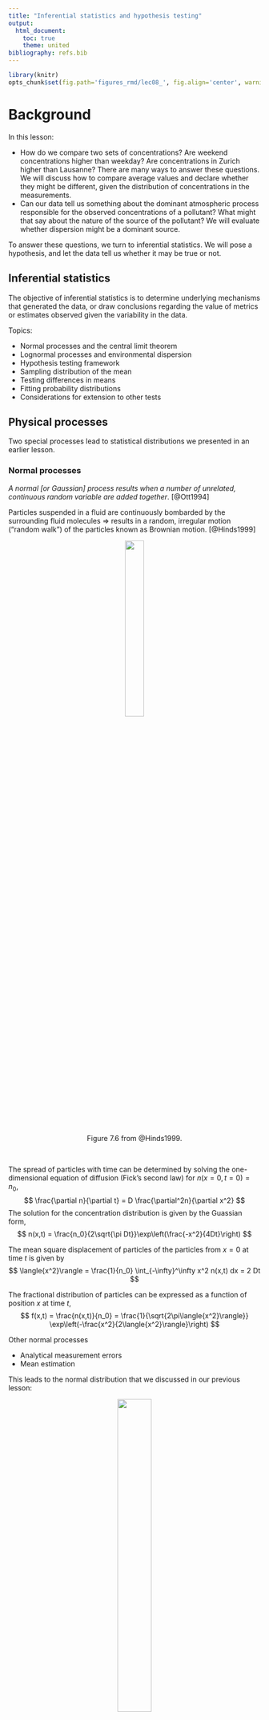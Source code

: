 ```yaml
---
title: "Inferential statistics and hypothesis testing"
output:
  html_document:
    toc: true
    theme: united
bibliography: refs.bib
---
```


```r
library(knitr)
opts_chunk$set(fig.path='figures_rmd/lec08_', fig.align='center', warning=FALSE, message=FALSE)
```

\newcommand{\E}{\operatorname{E}}
\newcommand{\Var}{\operatorname{Var}}
\newcommand{\erf}{\operatorname{erf}}

# Background

In this lesson:

* How do we compare two sets of concentrations? Are weekend concentrations higher than weekday? Are concentrations in Zurich higher than Lausanne? There are many ways to answer these questions. We will discuss how to compare average values and declare whether they might be different, given the distribution of concentrations in the measurements.
* Can our data tell us something about the dominant atmospheric process responsible for the observed concentrations of a pollutant? What might that say about the nature of the source of the pollutant? We will evaluate whether dispersion might be a dominant source.

To answer these questions, we turn to inferential statistics. We will pose a hypothesis, and let the data tell us whether it may be true or not.

## Inferential statistics

The objective of inferential statistics is to determine underlying mechanisms that generated the data, or draw conclusions regarding the value of metrics or estimates observed given the variability in the data.

Topics:

* Normal processes and the central limit theorem
* Lognormal processes and environmental dispersion
* Hypothesis testing framework
* Sampling distribution of the mean
* Testing differences in means
* Fitting probability distributions
* Considerations for extension to other tests

## Physical processes

Two special processes lead to statistical distributions we presented in an earlier lesson.

### Normal processes

*A normal [or Gaussian] process results when a number of unrelated, continuous random variable are added together*. [@Ott1994]


Particles suspended in a fluid are continuously bombarded by the surrounding fluid molecules $\Rightarrow$ results in a random, irregular motion ("random walk") of the particles known as Brownian motion. [@Hinds1999]

<center>
<figure>
<img src="./figures/Hinds_Fig_7-6_r.png" width="30%">
</figure>
<figcaption>
<!-- <div align="right">Figure 7.6 from @Hinds1999</div> -->
Figure 7.6 from @Hinds1999.
</figcaption>
</center>
<br>

The spread of particles with time can be determined by solving the one-dimensional equation of diffusion (Fick's second law) for $n(x=0,t=0) = n_0$,
$$
\frac{\partial n}{\partial t} = D \frac{\partial^2n}{\partial x^2}
$$
The solution for the concentration distribution is given by the Guassian form,
$$
n(x,t) = \frac{n_0}{2\sqrt{\pi Dt}}\exp\left(\frac{-x^2}{4Dt}\right)
$$

The mean square displacement of particles of the particles from $x=0$ at time $t$ is given by
$$
\langle{x^2}\rangle = \frac{1}{n_0} \int_{-\infty}^\infty x^2 n(x,t) dx = 2 Dt
$$
<!-- Note that this quantiy can also be computed from the force balance covered in a previous lecture, -->
<!-- $$ -->
<!-- m\frac{d\mathbf{v}}{dt} = \mathbf{F}_{\text{drag}} + \mathbf{F}_{\text{Brownian}} -->
<!-- $$ -->

The fractional distribution of particles can be expressed as a function of position $x$ at time $t$,
$$
f(x,t) = \frac{n(x,t)}{n_0} = \frac{1}{\sqrt{2\pi\langle{x^2}\rangle}} \exp\left(-\frac{x^2}{2\langle{x^2}\rangle}\right)
$$

Other normal processes

* Analytical measurement errors
* Mean estimation

This leads to the normal distribution that we discussed in our previous lesson:

<center>
<figure>
<img src="./figures/Ott_Fig_7-1_r.png" width="40%">
</figure>
<figcaption>
Figure 7.1 from @Ott1994.
</figcaption>
</center>



### Lognormal processes


*A lognormal process is one in which the random variable of interest results from the product of many independent random variables multiplied together* [@Ott1994]

* The variable of interest can be expressed as a linear proportion of the value it attains in each previous state. The values of the linear proportions are bounded---if any proportion is zero, the product generated by this process will be zero regardless of the values of subsequent proportions.
* Each linear proportion is assumed to be independent of all successive linear
 proportions
* Many successive states have occurred between initial state and point in time in which the variable is observed.

**Theory of successive dilutions** [@Ott1990]:

$c_0$ is the initial concentration, $D_m$ is the $m$th dilution factor, and $C_m$ is **the concentration in $m$th cell** (increasing dilution with increasing $m$).
$$
\begin{aligned}
C_1 &= c_0 D_1 \\
C_2 &= C_1 D_2 = c_0 D_1 D_2 \\
C_m &= c_0 D_1 D_2 \ldots D_m = c_0 \prod_{i=1}^m D_i \\
\log C_m &= \log c_0 + \log D_1 + \log D_2 + \ldots + \log D_m = c_0 \sum_{i=1}^m \log D_i
\end{aligned}
$$
If $D_i$ is a random variable (e.g., uniformly distributed), r.h.s. of last equation is sum of $m$ independent random variables $\Rightarrow$ $\log C_m$ normally distributed $\Rightarrow$ $C_m$, the concentration at point of observation, \textbf{is lognormally distributed}.

<center>
<figure>
<img src="figures/Successive_dilutions.png" width="80%">
</figure>
<figcaption>
Figure 1 from @Ott1990.
</figcaption>
</center>
<br>

This leads to the lognormal distribution that we discussed in our previous lesson:

<center>
<figure>
<img src="./figures/Ott_Fig_9-2_r.png" width="40%"/>
</figure>
<figcaption>
Figure 9.2 from @Ott1994.
</figcaption>
</center>

## Hypothesis testing framework

In this lesson, we will use this knowledge to

* Derive confidence intervals for the mean value (normal distribution). \emph{Question}: is the mean different from another value (e.g., another computed mean)?
* Test whether dilution is a dominant mechanism leading to concentrations of each pollutant in the atmosphere. \emph{Question}: is the distribution lognormally distributed?

To answer these questions, we turn to a hypothesis testing framework.

Hypothesis testing is a method of statistical inference by which we determine whether a proposed statement is favored over another. We designate these statements as either the null hypothesis $H_0$ or the alternative hypothesis $H_a$. The selection and application of statistical tests can lead to several types of errors.

<center>
<table>
<tr style="border-bottom: 1px solid #000;">
<th> Decision </th><th> $H_0$ True </th><th> $H_a$ </th>
</tr>
<tr style="border-bottom: 1px solid #000;">
<td> reject $H_0$ </td><td> \emph{Type I error} ($\alpha$) </td><td> Correct decision  </td>
<tr style="border-bottom: 1px solid #000;">
<td> do not reject $H_0$ </td><td> Correct decision </td><td> \emph{Type II error}  ($\beta$) </td>
</tr>
</table>
</center>
<br>

* *Type I error*: rejecting null hypothesis when it is true.
* *Type II error*: failing to reject the null hypothesis when the alternative hypothesis is true.

## Sampling distribution of the mean

**Random variables**

Let $X$ represent the concentration of an atmospheric pollutant. In the statistical view,

* $X$ is a random variable and has a probability distribution.
* Any physical observation we make can be considered as "sampling" from this distribution.
* The actual value that we observe will depend on a large number of stochastic processes, but the likelihood of drawing a particular value will follow a probability distribution prescribed by $X$.

The sample mean, $\bar{X}$, is an \emph{estimator} of the mean of $X$, $\mu_X$, and \emph{also has a probability distribution}.

* The sample mean is calculated from a limited number ($n$) of samples/values (randomly) drawn from the population of $X$.
* Estimates of the mean will exhibit variation, depending on which $n$ values are selected. Environmental sampling or measurement can be thought of as a single realization of sample selection (in most applications) $\to$ we do not have many estimates of the mean, but one value calculated from a single set of $n$ samples.
* This leads to uncertainty in our knowledge regarding the true mean of $X$.

We define the expected value and variance for each distribution with the following symbols:

<center>
<table>
<tr>
<td>
$$
\begin{aligned}
\mu_X &= \E(X)\\
\sigma_X^2 &= \Var(X)
\end{aligned}
$$
</td><td>
$$
\begin{aligned}
\mu_{\bar{X}} &= \E(\bar{X})\\
\sigma_{\bar{X}}^2 &= \Var(\bar{X})
\end{aligned}
$$
</td>
</tr>
</table>
</center>

* Based on our *point estimate* of the mean, $\bar{x}$, we wish to make a statement regarding what $\mu_X$ might be. ($\bar{x}$ is a single value calculated from $n$ sampled points.)
* We formulate a proposed statement as an alternative hypothesis to be compared against a null hypothesis.
* The null hypothesis may be selected to be the complement of the alternative hypothesis, or may be selected based on convention.

Hypothesis:
$$
\begin{array}{l}
H_0: \mu_{X} = \mu_0\\
H_a: \mu_{X} \neq \mu_0
\end{array}
$$
The estimator by which we evalute this hypothesis is the sample mean:
$$
\bar{X} = \frac{X_1 + X_2 + \ldots + X_n}{n}
$$

## Testing difference in means

### Example distribution

Example: let $X$ be uniformly distributed between $[a,b]$ where $a=0$ and $b=1$.

<center>
<figure>
<img src="./figures/uniform_pdf.svg"/>
</figure>
</center>

If we draw 10$^6$ samples from this distribution, we can construct a histogram for $x$:

<center>
<figure>
<img src="./figures/uniform_histogram.svg"/>
</figure>
</center>

For a uniform distribution $X\sim\mathbf{U}(a,b)$,
$$
\begin{aligned}
\E(X) &= \frac{1}{2}(a+b)\\
\Var(X) &= \frac{1}{12}(b-a)^2
\end{aligned}
$$

From a given (single) estimate of $\bar{x}$, let us test the hypothesis that $\mu_X \neq 0.5$ vs. $\mu_X = 0.5$ (so $\mu_0 = 0.5$ in our hypothesis testing framework). First, we will investigate the properties (distribution) of $\bar{X}$ so that we can place a single realization, $\bar{x}$, in context.

**Distribution of the sample mean $\bar{x}$ obtained from repeated sampling**

Let $\bar{X}$ be calculated from $n=50$ randomly selected samples. If we conduct an experiment where we draw 50 samples from this distribution for $N=30$ trials, the values would look as shown below. In each trial (shown along rows), we show red points indicating the mean values $\bar{x}$ for each of the 50 samples (gray points).

<center>
<figure>
<img src="./figures/uniform_Nexamp.svg"/>
</figure>
</center>

If we draw a histogram of the 30 means $\bar{x}$, we see that the distribution is already approximately normal---*even though the distribution of $X$ is most definitely not normal*. An empirical density is overlaid in red.

<center>
<figure>
<img src="./figures/uniform_Nexamp_means.svg"/>
</figure>
</center>

Now let us repeat this experiment for $N \to \infty$ trials (actually, 10$^6$ in this case as $\infty$ is unachievable in reality) rather than just 30 times:

<center>
<figure>
<img src="./figures/uniform_N_means_norm.svg"/>
</figure>
</center>

We obtain the distribution for $\bar{X}$, also called the sampling distribution. It is normally distributed, with parameters $\mu_{\bar{X}} = \mu_{X}$ and $\sigma_{\bar{X}}^2 = \sigma_X^2/n$, as derived in previous lecture. The theoretical normal distribution $\mathbf{N}(\mu_{\bar{X}},\sigma_{\bar{X}})$ is overlaid in blue.

**Parameters of the sampling distribution (example: sample mean)**

$\bar{X}$ is a random variable which characterizes the mean of $n$ random variables $\{X_1, X_2, \dots, X_n\}$ with finite variance.
$$
\bar{X} = \frac{X_1 + X_2 + \ldots + X_n}{n} = \frac{X_1}{n} + \frac{X_2}{n} + \ldots \frac{X_n}{n}
$$

Since $\bar{X}$ is the sum of a number of other random variables, we can expect that its distribution is a normal. The expected value $\E(X)$ and variance $\Var(X)$ of this distribution are $\mu_{\bar{X}}$ and $\sigma_{\bar{X}}^2$, respectively.

There are properties of expected values and variances which are useful. For any random variable $X$ multiplied by a scalar variable $a$,
$$
\begin{aligned}
\E(aX) &= a\E(X)\\
\Var(aX) &= a^2 \Var(X)
\end{aligned}
$$

Therefore,
$$
\begin{aligned}
\mu_{\bar{X}} &= \frac{1}{n}(n \mu_X) = \mu_X \\
\sigma_{\bar{X}}^2 &= \frac{1}{n^2}(n\sigma_X^2) = \frac{\sigma_X^2}{n}
\end{aligned}
$$

The standard deviation of the sampling distribution, also called the *standard error*,  is $\sigma_{\bar{X}} = \sigma_X/\sqrt{n}$.


In reality, we do not have the ability to calculate $n$ means from $N\to\infty$ trials (10$^6$ for what is shown here). BUT, if we know $\mu_X$ and $\sigma_X$, then we know $\mu_{\bar{X}}$ and $\sigma_{\bar{X}}$ of the sampling distribution for $\bar{X}$ as shown in the previous slide. Note that the scale on $x$-axis has been expanded for better visibility.

If we calculate a mean value after sampling $n$ values one time from this distribution (what usually happens in environmental sampling), we get a point estimate of $\bar{X}$, shown by a red vertical line ($\bar{x}=0.53$).

<center>
<figure>
<img src="./figures/uniform_norm.svg"/>
</figure>
</center>

<center>
<figure>
<img src="./figures/uniform_norm_newval.svg"/>
</figure>
</center>

### The sampling distribution

**Example: sampling means from a lognormal distribution**

Below, example lognormal distribution [Lausanne 2013 carbon monoxide, E(X) = 0.40] is shown at top. The three plot below show the distribution of mean values (\emph{sampling distribution}) when the mean is calculated from $n$=10, 30, and 100 samples randomly selected from this distribution (process of random selection repeated 10,000 times for each scenario).

<center>
<figure>
<img src="./figures/sampling_distr.svg"/>
</figure>
</center>

* The distribution of the sampling distributions are normal, even though the original distribution is not.
* The standard deviations of the sampling distribution (*standard errors*) decrease with increasing number of $n$ (the decrease scales with $1/\sqrt{n}$).

We will see why confidence intervals are useful in the context of hypothesis testing.

### Confidence intervals

Confidence intervals on the mean can be constructed using the standard error. Let $X$ be a random variable.
\[
P\left( \mu_X - z \frac{\sigma_X}{\sqrt{n}} \leq \bar{X} \leq \mu_X +  z\frac{\sigma_X}{\sqrt{n}}\right) = p
\]
$z$ is the value of the $z$-score and $p$ is the associated confidence level (usually expressed as a percentage, $100p$, or $p$-value, which is actually $1-p$). However, we seldom know $\mu_X$ and $\sigma_X$ but instead have set of $n$ observations from which we calculate the sample mean $\bar{x}$. Algebraic manipulation yields
\[
P\left( \bar{X} - z \frac{\sigma_X}{\sqrt{n}} \leq \mu_X \leq \bar{X} +  z\frac{\sigma_X}{\sqrt{n}}\right) = p
\]
Additionally, we also often do not know $\sigma_X$ but estimate $s$ from the same set of observations, so
\[
P\left( \bar{X} - t \frac{s}{\sqrt{n}} \leq \mu_X \leq \bar{X} +  t\frac{s}{\sqrt{n}}\right) = p
\]
We can write these variations in a general form,
\[
P\left( \bar{X}-d \leq \mu_X \leq \bar{X}+d \right) = p
\]
The range $(\bar{X}-d,\bar{X}+d)$ associated with a particular confidence level $100p$ is called the confidence interval. Commonly used confidence levels include and 90\%, **95\%**, and 99\%, which correspond to $p$-values of 0.10, **0.05**, and 0.01, respectively.


### Student's $t$-distribution vs. normal distribution


Conceived by William S. Gosset under the pseudonym, Student, while employed at by Guiness brewery. Applied to statistics of small samples for dealing with chemical characterization of barley.

<center>
<figure>
<img src="./figures/Student.png" width="50%"/>
</figure>
</center>
<br>

* Suitable for capturing the longer-tailed feature of the sampling distribution when the number of samples is small ("frequency distribution of standard deviations of samples drawn from a normal population").
* Note that as $\nu \to \sim 30$, $t$-distribution converges to the normal distribution.

<center>
<figure>
<img src="./figures/students_t.svg" width="50%"/>
</figure>
<figcaption>
Title page from @Student1908.
</figcaption>
</center>
<br>

<center>
<figure>
<img src="./figures/Ott_Fig_7-2_r.png" width="50%"/>
</figure>
<figcaption>
Figure 7.2 from @Ott1994.
</figcaption>
</center>
<br>

### Comparison of a mean against a fixed value

$H_0$: sample belongs to population with known mean ($\mu = \mu_0$)\\
$H_a$: sample belongs to another population with different means:  ($\mu > \mu_0$, $\mu < \mu_0$, or $\mu\neq \mu_0$)

Test statistic:
\[
t = \frac{\bar{x} - \mu_0}{s/\sqrt{n-1}}
\]

Difference of two means:

$H_0$: two populations characterized by random variables $X$ and $Y$ have the same means ($\mu_X = \mu_Y$).\\
$H_a$: the two populations have different means ($\mu_X > \mu_Y$, $\mu_X < \mu_Y$, or $\mu_X\neq \mu_Y$).

Test statistic:
\[
t = \frac{(\bar{x}-\bar{y}) - (\mu_X-\mu_Y)}{s_{\bar{X}-\bar{Y}}}
\]
where
$$
\begin{aligned}
s_{\bar{X}-\bar{Y}} &= \sqrt{s_X^2/n_X + s_Y^2/n_Y}\\
\nu &= \frac{s_X^2/n_X + s_Y^2/n_Y}{\left(s_X^2/n_X\right)^2/(n_X-1) + \left(s_Y^2/n_Y\right)^2/(n_Y-1)}
\end{aligned}
$$
$\nu$ is rounded to the nearest integer

**Formalizing comparisons within the hypothesis testing framework**

Let
$$
\begin{aligned}
  \alpha & = P(\text{type I error}) \\
  & = P(\text{reject $H_0$ when $H_0$ is true})
  \end{aligned}
  $$

  $\alpha$ is called the "significance level", and the confidence interval corresponds to $(1-\alpha)\times 100%$. E.g., defining an acceptance region for $H_0$ at the $\alpha=0.05$ significance level corresponds to a confidence interval of 95\%.
\medskip

To determine whether to reject $H_0$ or not, compare computed value of test statistic $t$ to fixed values $t_{\alpha,\nu}$ (one-sided) or $t_{\alpha,\nu/2}$ (two-sided) defined for $\nu$ (given by the data set) and $\alpha$ (determined by practioner).
\medskip

Let $T$ be a random variable representing the possible values of the $t$-statistic.

For the two-sided case, $t_{\alpha,\nu/2}$ (a positive value) is defined such that
\[
\alpha = P(T > t_{\alpha,\nu/2}) + P(T < -t_{\alpha,\nu/2})
\]

For the two-sided case, \emph{we would reject the null hypothesis at the $\alpha$ significance level if $|t| > t_{\alpha,\nu/2}$}.


*Alternate method of presentation*. With a given set of data and test statistic, we can define the "$p$-value" as the smallest level of significance that would lead to rejection of the null hypothesis $H_0$. For the two-sided case, $p$-value corresponds to
    \[
    \text{$p$-value} = P(T > |t|) + P(T < -|t|)
    \]

We can make the statement that *we would reject the null hypothesis at the $\alpha=\{\text{$p$-value}\}$ according to our observations*. If the $p$-value is less than our specified value of $\alpha$, we can also state that we reject the null hypothesis at the $\alpha$ significance level.

<center>
<figure>
<img src="./figures/Devore2012_Fig_8-10.png" width="50%"/>
</figure>
<figcaption>
Figure 8.10 from @Devore2012.
</figcaption>
</center>
<br>

**Statistical vs. practical significance**

Note that even while there may be a statistical significance between two mean values, engineers must consider where the difference is of practical significance that would influence decision making or interperetation.


**The i.i.d. assumption**

Always note the assumptions required to estimate confidence intervals for each parameter.

Calculation of estimators often assumes samples are \textbf{i.i.d.}---**i**ndependent and **i**dentically **d**istributed random variables (have same probability distribution and are independently selected). As we saw in a previous lecture, air pollution concentrations often exhibit **serial correlation** (autocorrelation), so each sample is not truly independent. The implication would be that convergence to the mean will be more gradual than predicted by previously-derived expressions.

However, @Ott1981 have shown that the extent of autocorrelations in air pollution measurements do not affect estimated confidence intervals to a great extent.

<center>
<figure>
<img src="./figures/Ott_Fig_7-5_r.png" width="50%"/>
</figure>
<figcaption>
Figure 7.5 from @Ott1994.
</figcaption>
</center>
<br>

## Testing how well distribution fits

**Testing for goodness of fit**

Note there are many other (possibly better) goodness-of-fit tests, but the $\chi^2$ statistic is commonly used for this purpose and draws directly upon our previous discussion of hypothesis testing and $p$-values.

Essentially, the $\chi^2$ test compares sets of observed and expected frequencies: number of observations measured ($O_j$) and predicted ($E_j$) relative to the number predicted over $j=1,2,\ldots,m$ intervals.
\[
\chi^2 = \sum_{j=1}^m \frac{(O_j-E_j)^2}{E_j}
\]
*fitting probability distributions*: For comparing against continuous distributions, we bin the observations as for a histogram. However, we target the creation of bin boundaries to contain equal counts of observations, rather than by criteria of even spacing.


This test statistic will have a probability distribution that is approximately $\chi^2$ (regardless of the underlying distribution of the observations) and the associated $p$-value can be estimated for $m-r-1$ degrees of freedom ($r$ is the number of parameters of the distribution).

<center>
<figure>
<img src="./figures/Hoel_Fig_10-1.png" width="50%"/>
<figcaption>
Chi-square ($\chi^2$) goodness-of-fit test [Fig 10.1 from @Hoel1984].
</figcaption>
</figure>
</center>
<br>


We will use this statistic to test our hypotheses that the distribution is lognormally distributed:

* $H_0$: our observations are lognormally distributed
* $H_a$: our observations are not lognormally distributed

It is important to note that we assume the distribution is lognormal unless we have enough power to reject it. $p$-value $>$ 0.05 means the observations do not deviate enough from lognormally-distributed values to suggest that the true distribution is otherwise.

<center>
<figure>
<img src="./figures/Devore_Fig_14-1.png"/>
<figcaption>
Illustration of the $\chi^2$ distribution with critical region shaded in gray [Figure 14.1 from @Devore2012].
</figcaption>
</figure>
</center>
<br>

**Interpretation**

Why concentrations may be lognormally distributed:

* Pollutants arrive reach the stationary measurement station. This may help distinguish pollutants that arrive from long-range transport -- what we might refer to as "background".

Why concentrations may depart from lognormal distribution:

* mixing of sources (e.g., contribution from local sources)
* physical upper limit on concentration -- either at emission source or in the environment (lognormal distribution assumes upper limit is infinity)
* instrument detection limits lead to skewness in concentrations near zero
*

Further discussion can be found in the academic literature [e.g., @Kao1995, @Hadley2003, @Morrison2010].

## Extension to other tests

**Wider application of hypothesis testing**

In this exercise, we examined an example of hypothesis testing of mean values and appropriateness for a particular distribution to describe a random variable.

Such tests can be performed on other parameters: standard deviations, regression coefficients (slope, intercept, etc.), correlation coefficients, and others. Examples:

* Test whether the intercept is different from zero
* Test whether the slope is different from zero
* Test whether two regression slopes are different from each other
* Test whether the correlation coefficient is different from zero

However, **always note the required assumptions** before performing tests for statistical inference.

<!-- Assumptions about the underlying distributions -->

As another exampe, it is often requested that tests of significance be provided for **the correlation coefficient between two analyte concentrations** (whether it is different from zero).

* The standard method for estimating confidence intervals requires that the joint probability distribution to be \textbf{bivariate normal} (i.e., the two variables correlated are both normally distributed); environmental pollutant concentrations are closer to being lognormally distributed.
* Additionally, all the observations are not independent, which may or may not affect the results of the test unless properly accounted for.
* *Therefore*, in these cases you will have to implement more sophisticated methods for estimating these confidence intervals, or refrain from making strong conclusions (i.e., remarks regarding  statistical significance) about the correlations.

<center>
<figure>
<img src="./figures/Devore_Fig_12-21.png" width="50%"/>
<figcaption>
A graph of a bivariate normal pdf [Figure 12.21 from @Devore2012].
</figcaption>
</figure>
</center>
<br>

## Hypothesis testing in modern discourse

Hypothesis testing and $p$-values are used extensively in the medical and psychological disciplines and is currently under intense scrutiny.

"$P$ values are commonly used to test (and dismiss) a ‘null hypothesis’, which generally states that there is no difference between two groups, or that there is no correlation between a pair of characteristics. The smaller the $P$ value, the less likely an observed set of values would occur by chance — assuming that the null hypothesis is true.

A P value of 0.05 does not mean that there is a 95% chance that a given hypothesis is correct. Instead, it signifies that if the null hypothesis is true, and all other assumptions made are valid, there is a 5% chance of obtaining a result at least as extreme as the one observed. And a P value cannot indicate the importance of a finding; for instance, a drug can have a statistically significant effect on patients’ blood glucose levels without having a therapeutic effect."
- [*Nature* **531**, 151; 2016](http://www.nature.com/news/statisticians-issue-warning-over-misuse-of-p-values-1.19503)

"$P$ values are widely used in science to test null hypotheses. For example, in a medical study looking at smoking and cancer, the null hypothesis could be that there is no link between the two. Many researchers interpret a lower $P$ value as stronger evidence that the null hypothesis is false. Many also accept findings as 'significant' if the P value comes in at less than 0.05. But $P$ values are slippery, and sometimes, significant $P$ values vanish when experiments and statistical analyses are repeated (see [*Nature* **506**, 150–152; 2014](http://www.nature.com/news/scientific-method-statistical-errors-1.14700))."
- [*Nature* **519**, 9; 2015](http://www.nature.com/news/psychology-journal-bans-p-values-1.17001)

A more general problem is that "[a]rbitrary levels of statistical significance can be achieved by changing the ways in which data are cleaned, summarized or modelled."
- [*Nature* **520**, 612; 2015](http://www.nature.com/news/statistics-p-values-are-just-the-tip-of-the-iceberg-1.17412)

Bottom line: the $P$ value is not an absolute value that stands on its own. When reporting $P$ values, it is important to thoroughly document the procedure of your analysis; including effect size and confidence intervals (which inherently includes sample size) to communicate the "magnitude and relative importance of an effect" -[*Nature* 506, 150–152; 2014](http://www.nature.com/news/scientific-method-statistical-errors-1.14700).


# R demonstration



```r
library(dplyr)
library(reshape2)
library(chron)
library(ggplot2)
```

```r
source("GRB001.R")
```

```r
Sys.setlocale("LC_TIME","C")
options(stringsAsFactors=FALSE)
options(chron.year.abb=FALSE)
theme_set(theme_bw()) # just my preference for plots
```

```r
df <- readRDS("data/2013/lau-zue.rds")
```

pivot to long format:
```r
id.vars <- c("site", "datetime", "year", "month", "day", "hour", "season", "dayofwk", "daytype")
lf <- melt(df %>% filter(site=="LAU"), id.vars=id.vars)
```

## Calculate metrics


Create a function to view some metrics:

```r
ComputeStats <- function(x) {
  x <- na.omit(x)
  m <- mean(x)
  s <- sd(x)
  n <- length(x)
  t <- qt(.975, n)
  data.frame(mean=m,
             conf.lower=m-t*s/sqrt(n),
             conf.upper=m+t*s/sqrt(n),
             sd.lower=m-s,
             sd.upper=m+s)
}
```

Apply to ozone concentrations in January and July:

```r
table <- lf %>% filter(variable=="O3" &
                       month %in% c("Jan","Jul"))

mystats <- table %>%
  group_by(month, daytype) %>%
  do(ComputeStats(.[["value"]]))

head(mystats)
```

Summarize variability:

```r
ggp <- ggplot(table)+
  geom_boxplot(aes(daytype, value))+
  facet_wrap(~month)
print(ggp)
```


```r
ggp <- ggplot(mystats)+
  geom_bar(aes(x=daytype, y=mean), stat="identity", fill="gray")+
  geom_errorbar(aes(x=daytype,
                    ymin=sd.lower,
                    ymax=sd.upper),
                width=0.1)+
  facet_wrap(~month)
print(ggp)
```

Uncertainty in calculated means:

```r
ggp <- ggplot(mystats)+
  geom_bar(aes(x=daytype, y=mean),
           stat="identity", fill="gray")+
  geom_errorbar(aes(x=daytype,
                    ymin=conf.lower,
                    ymax=conf.upper),
                width=0.1)+
  facet_wrap(~month)
print(ggp)
```

We can also compute the corresponding $t$-statistic.

Just taking the month of July for example,

```r
(out <- t.test(filter(table, month=="Jul" & daytype=="Weekend")[["value"]],
               filter(table, month=="Jul" & daytype=="Weekday")[["value"]],
               alternative="greater"))

```

its $p$-value can be retrieved with this syntax:

```r
out[["p.value"]]
```

Since the $p$-value is less than $\alpha=0.05$, we can say that we would reject the null hypothesis (that on average, the weekend concentrations are the same as weekday concentrations) at the $\alpha=0.05$ significance level.


## Fitting probability distributions


 We can use the fitdistrplus library available in R:

```r
library(fitdistrplus)
```

The `fitdist` function fits a distribution by maximum likelihood by default (see `?fitdist` for more information). Let is fit a lognormal distribution (`"lnorm"`), which also produces a plot:
```r
hourly <- lf %>% filter(month=="Jul" & variable=="NO2")
concvec <- c(na.omit(hourly[["value"]]))
fit <- fitdist(concvec, "lnorm")
```

Print output:
```r
print(fit)
```

Print Goodness-of-Fit statistics (see `?gofstat` for more information):
```r
print(gofstat(fit))
```

Extracting $p$-value of chi-square test:
```r
(pval.h <- gofstat(fit)[["chisqpvalue"]])
```

Plot:
```r
plot(fit)
```

### The P-P plot

The P-P plot compares the theoretical and empirical cumulative distribution functions (CDFs).

* The theoretical CDF is given by $F_X(x)$ constructed using parameters of the distribution estimated from the data (in this case, $\mu$ and $\sigma$ of the lognormal distribution).
* The ECDF was defined in a previous lesson:
$$
\hat{F}_X(x) = \frac{1}{n} \Big{|}\{x_i \leq x \, : \, i=1,2,\ldots,n\}\Big{|}
$$

If the proposed distribution is a "good fit" and the parameters have been estimated correctly, the points generally fall on the 1:1 line. See [this page](http://stats.stackexchange.com/a/101290/1021) for illustrations of various departures from this condition.

### The Q-Q plot

The Q-Q (quantile-quantile) plot compares quantiles (values of $x$) from the theoretical and empirical CDFs.

* Given theoretical CDF $F_X(x)$ constructed from a lognormal model fitted to the data, $p = F_{X}(x) \Rightarrow x = F_{X}^{-1}(p)$:
$$
\text{theoretical quantile($p$)}= F_{X;\hat{\mu},\hat{\sigma}}^{-1}(p)
$$
The hat over the symbols indicate the parameters estimated from the data.
* Empirical cumulative distribution function (CDF) for a given probability $p$:
$$
\text{empirical quantile($p$)}=\min\{x : \text{proportion of $p$ of the data $\leq x$}\}
$$

If the proposed distribution is a "good fit" and the parameters have been estimated correctly, the points generally fall on the 1:1 line. See [this page](http://stats.stackexchange.com/a/101290/1021) for illustrations of various departures from this condition.

The Q-Q plot is generally more popular than the P-P plot, though they can indicate complementary information. For instance, the Q-Q plot is more sensitive to departure from the distribution at the extremes, while the P-P plot highlights departures that occur near the center of the distribution (note that the P-P plot limits are bounded by 0 and 1, while they are not bounded for the Q-Q plot).

<!-- ### Daily-averaged measurements -->

<!-- Arithmetic averaging of measurements can potentially downplay the physical limit on concentration. ? -->


<!-- ```{r} -->
<!-- daily <- lf %>% -->
<!--   filter(month=="Jul" & variable=="NO2") %>% -->
<!--   group_by(year, month, day) %>% -->
<!--     summarize(value=mean(value, na.rm=TRUE)) -->

<!-- concvec <- c(na.omit(daily[["value"]])) -->
<!-- fit <- fitdist(concvec, "lnorm") -->
<!-- ``` -->

<!-- ```{r} -->
<!-- print(fit) -->
<!-- ``` -->

<!-- ```{r} -->
<!-- print(gofstat(fit)) -->
<!-- ``` -->

<!-- Extract $p$-value of chi-square test: -->
<!-- ```{r} -->
<!-- (pval.d <- gofstat(fit)[["chisqpvalue"]]) -->
<!-- ``` -->

<!-- ```{r, fig.width=7, fig.height=7} -->
<!-- plot(fit) -->
<!-- ``` -->

<!-- ### Summarizing $p$-values -->

<!-- Horizontal line corresponds to $\alpha$=0.05 level. -->

<!-- ```{r} -->
<!-- pvalues <- data.frame(resolution=c("hourly","daily"), pvalue=c(pval.h, pval.d)) -->

<!-- ggp <- ggplot(pvalues)+ -->
<!--   geom_bar(aes(resolution, pvalue), stat="identity", fill="gray")+ -->
<!--   geom_hline(yintercept=0.05, linetype=2)+ -->
<!--   xlab("Time resolution")+ -->
<!--   ylab(expression(italic(p)*"-value"))+ -->
<!--   ggtitle("p-values for chi-square test, NO2 in July, Lausanne") -->

<!-- print(ggp) -->
<!-- ``` -->

**If you have negative concentrations**

This may prevent you from testing whether your data is lognormally
distributed or not (i.e., the function call to `fitdist()` fails). The
following function will replace values less than or equal to zero with the minimum positive
value otherwise observed for each data set:
```r
ReplaceNonpositive <- function(x) {
  x <- na.omit(x)
  min.positive.value <- min(x[x>0])
  replace(x, x < min.positive.value, min.positive.value)
}
```

Example usage:
```r
fit <- fitdist(ReplaceNonpositive(concvec), "lnorm")
```
Here we have introduced an approximation to the observed measurements. Alternatively, you may consider replacing values $< 0$ with 1/2 the minimum detection limit if this information is available. While there exist some studies on the effect of such choices on a variety of estimates or statistical tests, for this specific instance the effect is not known as the sensitivity to various approximatoins are not explicitly explored.  In any case, you should adopt the practice of reporting such "pretreatment" of the data in your analysis.

# References
